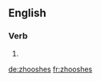 ==English==

===Verb===
{{head|en}}

# {{en-third-person singular of|zhoosh}}

[[de:zhooshes]]
[[fr:zhooshes]]
